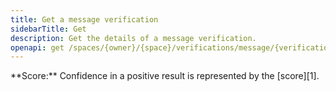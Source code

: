 ```yaml
---
title: Get a message verification
sidebarTitle: Get
description: Get the details of a message verification.
openapi: get /spaces/{owner}/{space}/verifications/message/{verification}
---
```


<Note>
  **Score:** Confidence in a positive result
  is represented by the [score][1].
</Note>

[1]: /api-reference/verifications/scores
